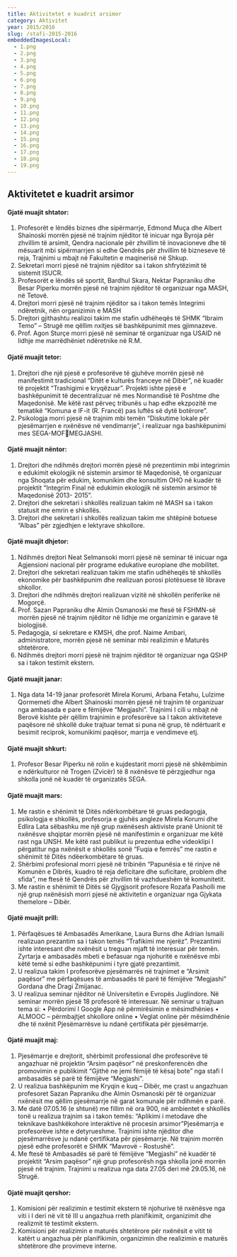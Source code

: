 ```yaml
---
title: Aktivitetet e kuadrit arsimor
category: Aktivitet
year: 2015/2016
slug: /stafi-2015-2016
embeddedImagesLocal:
  - 1.png
  - 2.png
  - 3.png
  - 4.png
  - 5.png
  - 6.png
  - 7.png
  - 8.png
  - 9.png
  - 10.png
  - 11.png
  - 12.png
  - 13.png
  - 14.png
  - 15.png
  - 16.png
  - 17.png
  - 18.png
  - 19.png
---
```


## Aktivitetet e kuadrit arsimor

#### Gjatë muajit shtator:

1. Profesorët e lëndës biznes dhe sipërmarrje, Edmond Muça dhe Albert
   Shainoski morrën pjesë në trajnim njëditor të inicuar nga Byroja për zhvillim të
   arsimit, Qendra nacionale për zhvillim të inovacioneve dhe të mësuarit mbi
   sipërmarrjen si edhe Qendrës për zhvillim të bizneseve të reja, Trajnimi u mbajt
   në Fakultetin e maqinerisë në Shkup.
2. Sekretari morri pjesë në trajnim njëditor sa i takon shfrytëzimit të sistemit ISUCR.
3. Profesorët e lëndës së sportit, Bardhul Skara, Nektar Papraniku dhe Besar
   Piperku morrën pjesë në trajnim njëditor të organizuar nga MASH, në Tetovë.
4. Drejtori morri pjesë në trajnim njëditor sa i takon temës Integrimi ndëretnik, nën
   organizimin e MASH
5. Drejtori gjithashtu realizoi takim me stafin udhëheqës të SHMK “Ibraim Temo” –
   Strugë me qëllim nxitjes së bashkëpunimit mes gjimnazeve.
6. Prof. Agon Sturçe morri pjesë në seminar të organizuar nga USAID në lidhje me
   marrëdhëniet ndëretnike në R.M.

#### Gjatë muajit tetor:

1. Drejtori dhe një pjesë e profesorëve të gjuhëve morrën pjesë në manifestimit
   tradicional “Ditët e kulturës franceye në Dibër”, në kuadër të projektit “Trashigimi
   e kryqëzuar”. Projekti ishte pjesë e bashkëpunimit të decentralizuar në mes
   Normandisë të Poshtme dhe Maqedonisë. Me këtë rast përveç tribunës u hap
   edhe ekzpozitë me tematikë “Komuna e IF-it (R. Francë) pas luftës së dytë
   botërore”.
2. Psikologja morri pjesë në trajnim mbi temën “Diskutime lokale për pjesëmarrjen e
   nxënësve në vendimarrje”, i realizuar nga bashkëpunimi mes SEGA-MOFMEGJASHI.

#### Gjatë muajit nëntor:

1. Drejtori dhe ndihmës drejtori morrën pjesë në prezentimin mbi integrimin e
   edukimit ekologjik në sistemin arsimor të Maqedonisë, të organizuar nga
   Shoqata për edukim, komunikim dhe konsultim OHO në kuadër të projektit
   “Integrim Final në edukimin ekologjik në sistemin arsimor të Maqedonisë 2013-
   2015”.
2. Drejtori dhe sekretari i shkollës realizuan takim në MASH sa i takon statusit me
   emrin e shkollës.
3. Drejtori dhe sekretari i shkollës realizuan takim me shtëpinë botuese “Albas” për
   zgjedhjen e lektyrave shkollore.

#### Gjatë muajit dhjetor:

1. Ndihmës drejtori Neat Selmansoki morri pjesë në seminar të inicuar nga
   Agjensioni nacional për programe edukative europiane dhe mobilitet.
2. Drejtori dhe sekretari realizuan takim me stafin udhëheqës të shkollës ekonomike
   për bashkëpunim dhe realizuan porosi plotësuese të librave shkollor.
3. Drejtori dhe ndihmës drejtori realizuan vizitë në shkollën periferike në Mogorçë.
4. Prof. Sazan Papraniku dhe Almin Osmanoski me ftesë të FSHMN-së morrën
   pjesë në trajnim njëditor në lidhje me organizimin e garave të biologjisë.
5. Pedagogja, si sekretare e KMSH, dhe prof. Naime Ambari, administratore,
   morrën pjesë në seminar mbi realizimin e Maturës shtetërore.
6. Ndihmës drejtori morri pjesë në trajnim njëditor të organizuar nga QSHP sa i
   takon testimit ekstern.

#### Gjatë muajit janar:

1. Nga data 14-19 janar profesorët Mirela Korumi, Arbana Fetahu, Lulzime
   Qormemeti dhe Albert Shainoski morrën pjesë në trajnim të organizuar nga
   ambasada e pare e fëmijëve “Megjashi”. Trajnimi I cili u mbajt në Berovë kishte
   për qëllim trajnimin e profesorëve sa I takon aktiviteteve paqësore në shkollë
   duke trajtuar temat si puna në grup, të ndërtuarit e besimit reciprok, komunikimi
   paqësor, marrja e vendimeve etj.

#### Gjatë muajit shkurt:

1. Profesor Besar Piperku në rolin e kujdestarit morri pjesë në shkëmbimin e
   ndërkulturor në Trogen (Zvicër) të 8 nxënësve të përzgjedhur nga shkolla jonë në
   kuadër të organizatës SEGA.

#### Gjatë muajit mars:

1. Me rastin e shënimit të Ditës ndërkombëtare të gruas pedagogja, psikologja e
   shkollës, profesorja e gjuhës angleze Mirela Korumi dhe Edlira Lata sëbashku
   me një grup nxënësesh aktiviste pranë Unionit të nxënësve shqiptar morrën
   pjesë në manifestimin e organizuar me këtë rast nga UNSH. Me këtë rast
   publikut iu prezentua edhe videoklipi I përgatitur nga nxënësit e shkollës sonë
   “Fuqia e femrës” me rastin e shënimit të Ditës ndëerkombëtare të gruas.
2. Shërbimi profesional morri pjesë në tribinën “Papunësia e të rinjve në Komunën
   e Dibrës, kuadro të reja deficitare dhe suficitare, problem dhe sfida”, me ftesë të
   Qendrës për zhvillim të vazhdueshëm të komunitetit.
3. Me rastin e shënimit të Ditës së Gjygjsorit profesore Rozafa Pasholli me një grup
   nxënësish morri pjesë në aktivitetin e organizuar nga Gjykata themelore – Dibër.

#### Gjatë muajit prill:

1. Përfaqësues të Ambasadës Amerikane, Laura Burns dhe Adrian Ismaili realizuan
   prezantim sa i takon temës “Trafikimi me njerëz”. Prezantimi ishte interesant dhe
   nxënësit u treguan mjaft të interesuar për temën. Zyrtarja e ambasadës mbeti e
   befasuar nga njohuritë e nxënësve mbi këtë temë si edhe bashkëpunimi i tyre
   gjatë prezantimit.
2. U realizua takim I profesorëve pjesëmarrës në trajnimet e “Arsimit paqësor” me
   përfaqësues të ambasadës të parë të fëmijëve “Megjashi” Gordana dhe Dragi
   Zmijanac.
3. U realizua seminar njëditor në Universitetin e Evropës Juglindore. Në seminar
   morrën pjesë 18 profesorë të interesuar. Në seminar u trajtuan tema si:
   • Përdorimi I Google App në përmirësimin e mësimdhënies
   • ALMOOC – përmbajtjet shkollore online
   • Veglat online për mësimdhënie dhe të nxënit
   Pjesëmarrësve iu ndanë çertifikata për pjesëmarrje.

#### Gjatë muajit maj:

1. Pjesëmarrje e drejtorit, shërbimit professional dhe profesorëve të angazhuar në
   projektin “Arsim paqësor” në preskonferencën dhe promovimin e publikimit
   “Gjithë ne jemi fëmijë të kësaj bote” nga stafi I ambasadës së parë të fëmijëve
   “Megjashi”.
2. U realizua bashkëpunim me Kryqin e kuq – Dibër, me çrast u angazhuan
   profesoret Sazan Papraniku dhe Almin Osmanoski për të organizuar nxënësit me
   qëllim pjesëmarrje në garat komunale për ndihmën e parë.
3. Me datë 07.05.16 (e shtunë) me fillim në ora 900, në ambientet e shkollës tonë u
   realizua trajnim sa i takon temës: “Aplikimi i metodave dhe teknikave
   bashkëkohore interaktive në procesin arsimor”Pjesëmarrja e profesorëve
   ishte e detyrueshme. Trajnimi ishte njëditor dhe pjesëmarrësve ju ndanë
   çertifikata për pjesëmarrje. Në trajnim morrën pjesë edhe profesorët e SHMK
   “Mavrovë - Rostushë”.
4. Me ftesë të Ambasadës së parë të fëmijëve “Megjashi” në kuadër të projektit
   “Arsim paqësor” një grup profesorësh nga shkolla jonë morrën pjesë në trajnim.
   Trajnimi u realizua nga data 27.05 deri më 29.05.16, në Strugë.

#### Gjatë muajit qershor:

1. Komisioni për realizimin e testimit ekstern të njohurive të nxënësve nga viti i I deri në vit të III u angazhua rreth planifikimit, organizimit dhe realizmit të testimit ekstern.
2. Komisioni për realizimin e maturës shtetërore për nxënësit e vitit të katërt u
   angazhua për planifikimin, organizimin dhe realizimin e maturës shtetërore dhe
   provimeve interne.
